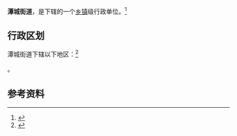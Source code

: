 {{中国乡级行政区|35/07/84/001/000}}

'''潭城街道'''，是{{PRC admin/fullname|35/07/84/001/000|3}}下辖的一个[[乡镇|乡镇]]级行政单位。<ref>{{PRC admin/ref sgc|{{PRC admin/parent|35/07/84/001/000}}}}</ref>

== 行政区划 ==

潭城街道下辖以下地区：<ref>{{PRC admin/ref sgc|35/07/84/001/000}}</ref>

{{PRC admin/children|35/07/84/001/000}}。

== 参考资料 ==

{{reflist}}

{{行政区划小作品}}
{{PRC admin/navcat|35/07/84/001/000}}